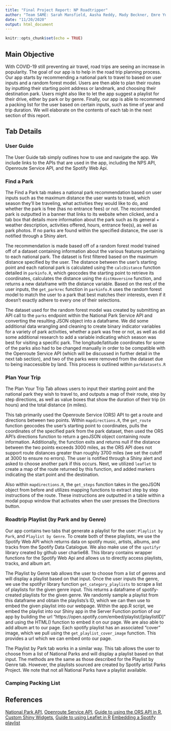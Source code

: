 ```yaml
---
title: "Final Project Report: NP Roadtripper"
author: "Team SAME: Sarah Mansfield, Aasha Reddy, Mady Beckner, Emre Yurtbay"
date: "11/20/2020"
output: html_document
---
```


```r
knitr::opts_chunk$set(echo = TRUE)
```

## Main Objective

With COVID-19 still preventing air travel, road trips are seeing an increase 
in popularity. The goal of our app is to help in the road trip planning 
process. Our app starts by recommending a national park to travel to based on 
user inputs and a random forest model. Users are then able to plan their routes 
by inputting their starting point address or landmark, and choosing their 
destination park. Users might also like to let the app suggest a playlist for 
their drive, either by park or by genre. Finally, our app is able to recommend 
a packing list for the user based on certain inputs, such as time of year and 
trip duration. We will elaborate on the contents of each tab in the next 
section of this report. 


## Tab Details

### User Guide

The User Guide tab simply outlines how to use and navigate the app. We include 
links to the APIs that are used in the app, including the NPS API, Openroute 
Service API, and the Spotify Web Api. 


### Find a Park 

The Find a Park tab makes a national park recommendation based on user inputs 
such as the maximum distance the user wants to travel, which season they'll be 
traveling, what activities they would like to do, and whether the park is free 
(has no entrance fees) or not. The recommended park is outputted in a banner 
that links to its website when clicked, and a tab box that details more 
information about the park such as its general + weather description, 
activities offered, hours, entrance fee(s), as well as park photos. If no parks 
are found within the specified distance, the user is notified through a Shiny 
alert.

The recommendation is made based off of a random forest model trained off of a 
dataset containing information about the various features pertaining to each 
national park. The dataset is first filtered based on the maximum distance 
specified by the user. The distance between the user's starting point and each 
national park is calculated using the `calcDistance` function detailed in 
`parkinfo.R`, which geocodes the starting point to retrieve its coordinates, 
calculates the distance using the `distHaversine` function, and returns a new 
dataframe with the distance variable. Based on the rest of the user inputs, 
the `get_parkrec` function in `parkinfo.R` uses the random forest model to 
match the user to a park that best matches their interests, even if it doesn't 
exactly adhere to every one of their selections.

The dataset used for the random forest model was created by submitting an API 
call to the `parks` endpoint within the National Park Service API and 
converting the resulting JSON object into a dataframe. We did some additional 
data wrangling and cleaning to create binary indicator variables for a variety 
of park activities, whether a park was free or not, as well as did some 
additional research to add a variable indicating which season was best for 
visiting a specific park. The longitude/latitude coordinates for some of the 
parks also had to be changed manually in order to be compatible with the 
Openroute Service API (which will be discussed in further detail in the next 
tab section), and two of the parks were removed from the dataset due to being 
inaccessible by land. This process is outlined within `parkdatasets.R`


### Plan Your Trip

The Plan Your Trip Tab allows users to input their starting point and the 
national park they wish to travel to, and outputs a map of their route, step 
by step directions, as well as value boxes that show the duration of their 
trip (in hours) and the total distance (in miles).

This tab primarily used the Openroute Service (ORS) API to get a route and 
directions between two points. Within `mapdirections.R`, the `get_route` 
function geocodes the user's starting point to coordinates, pulls the 
coordinates of the specified park from the park dataset, then used the ORS 
API's directions function to return a geoJSON object containing route 
information. Additionally, the function exits and returns null if the distance 
between the two points exceeds 3000 miles, as the ORS API does not support 
route distances greater than roughly 3700 miles (we set the cutoff at 3000 
to ensure no errors). The user is notified through a Shiny alert and asked to 
choose another park if this occurs. Next, we utilized `leaflet` to create a 
map of the route returned by this function, and added markers indicating the 
start point and the destination.

Also within `mapdirections.R`, the `get_steps` function takes in the geoJSON 
object from before and utilizes mapping functions to extract step by step 
instructions of the route. These instructions are outputted in a table within 
a modal popup window that activates when the user presses the Directions 
button.


### Roadtrip Playlist (by Park and by Genre)

Our app contains two tabs that generate a playlist for the user: 
`Playlist by Park`, and `Playlist by Genre`. To create both of these playlists, 
we use the Spotify Web API which returns data on spotify music, artists, 
albums, and tracks from the Spotify Data Catalogue. We also make use of the 
`spotifyr` library created by github user charlie68. This library contains 
wrapper functions for the Spotify Web Api and allows us to directly access 
playlists, tracks, and album art. 

The Playlist by Genre tab allows the user to choose from a list of genres and 
will display a playlist based on that input. Once the user inputs the genre, 
we use the spotifyr library function `get_category_playlists` to scrape a list 
of playlists for the given genre input. This returns a dataframe of 
spotify-created playlists for the given genre. We randomly sample a playlist 
from this dataframe and obtain the playlists's ID, which we can then use to 
embed the given playlist into our webpage. Within the app.R script, we embed 
the playlist into our Shiny app in the Server Function portion of our app by 
building the url "https://open.spotify.com/embed/playlist/[playlistID]" and 
using the HTML() function to embed it on our page. We are also able to add 
album art to our page. Each spotify playlist has an associated "cover" image, 
which we pull using the `get_playlist_cover_image` function. This provides a 
url which we can embed onto our page.

The Playlist by Park tab works in a similar way. This tab allows the user to 
choose from a list of National Parks and will display a playlist based on that 
input. The methods are the same as those described for the Playlist by Genre 
tab. However, the playlists sourced are created by Spotify artist Parks 
Project. We note that not all National Parks have a playlist available.


### Camping Packing List





## References

[National Park API](https://www.nps.gov/subjects/digital/nps-data-api.htm),
[Openroute Service API](https://openrouteservice.org/dev/#/api-docs),
[Guide to using the ORS API in R](https://giscience.github.io/openrouteservice-r/articles/openrouteservice.html),
[Custom Shiny Widgets](http://shinyapps.dreamrs.fr/shinyWidgets/),
[Guide to using Leaflet in R](https://rstudio.github.io/leaflet/)
[Embedding a Spotify playlist](https://developer.spotify.com/documentation/widgets/generate/embed/)